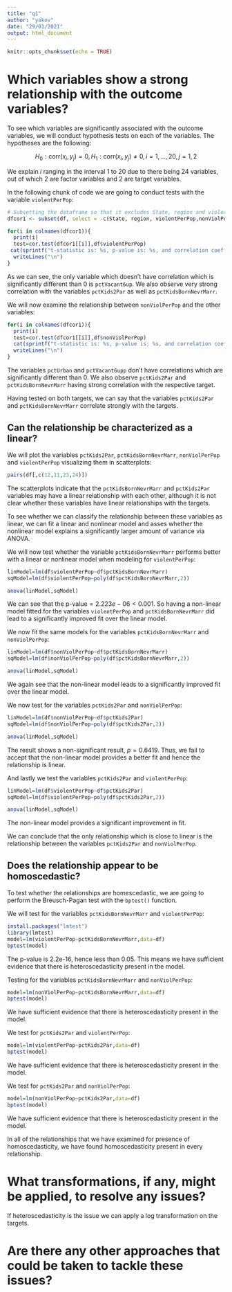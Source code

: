 ```yaml
---
title: "q1"
author: "yakov"
date: "29/01/2021"
output: html_document
---
```


```r
knitr::opts_chunk$set(echo = TRUE)
```

# Which variables show a strong relationship with the outcome variables?


To see which variables are significantly associated with the outcome variables, we will conduct hypothesis tests on each of the variables. The hypotheses are the following: 


$$H_0: \text{corr}(x_i,y_j)=0, H_1: \text{corr}(x_i,y_j)\neq 0 , i=1,...,20, j=1,2$$

We explain $i$ ranging in the interval $1$ to $20$ due to there being $24$ variables, out of which $2$ are factor variables and $2$ are target variables.

In the following chunk of code we are going to conduct tests with the variable `violentPerPop`:

```r
# Subsetting the dataframe so that it excludes State, region and violentPerPop
dfcor1 <- subset(df, select = -c(State, region, violentPerPop,nonViolPerPop))

for(i in colnames(dfcor1)){
  print(i)
  test=cor.test(dfcor1[[i]],df$violentPerPop)
 cat(sprintf("t-statistic is: %s, p-value is: %s, and correlation coefficient estimate is %s",test$statistic, test$p.value,test$estimate))
  writeLines("\n")
}

```

As we can see, the only variable which doesn't have correlation which is significantly different than $0$ is `pctVacant6up`. We also observe very strong correlation with the variables `pctKids2Par` as well as `pctKidsBornNevrMarr`.

We will now examine the relationship between `nonViolPerPop` and the other variables:

```r
for(i in colnames(dfcor1)){
  print(i)
  test=cor.test(dfcor1[[i]],df$nonViolPerPop)
  cat(sprintf("t-statistic is: %s, p-value is: %s, and correlation coefficient estimate is %s",test$statistic, test$p.value,test$estimate))
  writeLines("\n")
}
```
The variables `pctUrban` and `pctVacant6upp` don't have correlations which are significantly different than $0$. We also observe `pctKids2Par` and `pctKidsBornNevrMarr` having strong correlation with the respective target.


Having tested on both targets, we can say that the variables `pctKids2Par` and `pctKidsBornNevrMarr` correlate strongly with the targets.

## Can the relationship be characterized as a linear?

We will plot the variables `pctKids2Par`, `pctKidsBornNevrMarr`, `nonViolPerPop` and `violentPerPop` visualizing them in scatterplots:

```r
pairs(df[,c(12,11,23,24)])
```

The scatterplots indicate that the `pctKidsBornNevrMarr` and `pctKids2Par` variables may have a linear relationship with each other, although it is not clear whether these variables have linear relationships with the targets.

To see whether we can classify the relationship between these variables as linear, we can fit a linear and nonlinear model and asses whether the nonlinear model explains a significantly larger amount of variance via ANOVA.

We will now test whether the variable `pctKidsBornNevrMarr` performs better with a linear or nonlinear model when modeling for `violentPerPop`:

```r
linModel=lm(df$violentPerPop~df$pctKidsBornNevrMarr)
sqModel=lm(df$violentPerPop~poly(df$pctKidsBornNevrMarr,2))

anova(linModel,sqModel)
```

We can see that the p-value$=2.223e-06 \lt 0.001$. So having a non-linear model fitted for the variables `violentPerPop` and `pctKidsBornNevrMarr` did lead to a significantly improved fit over the linear model. 

We now fit the same models for the variables `pctKidsBornNevrMarr` and `nonViolPerPop`:

```r
linModel=lm(df$nonViolPerPop~df$pctKidsBornNevrMarr)
sqModel=lm(df$nonViolPerPop~poly(df$pctKidsBornNevrMarr,2))

anova(linModel,sqModel)
```
We again see that the non-linear model leads to a significantly improved fit over the linear model.

We now test for the variables `pctKids2Par` and `nonViolPerPop`:

```r
linModel=lm(df$nonViolPerPop~df$pctKids2Par)
sqModel=lm(df$nonViolPerPop~poly(df$pctKids2Par,2))

anova(linModel,sqModel)
```
The result shows a non-significant result, $p=0.6419$. Thus, we fail to accept that the non-linear model provides a better fit and hence the relationship is linear.

And lastly we test the variables `pctKids2Par` and `violentPerPop`:

```r
linModel=lm(df$violentPerPop~df$pctKids2Par)
sqModel=lm(df$violentPerPop~poly(df$pctKids2Par,2))

anova(linModel,sqModel)
```
The non-linear model provides a significant improvement in fit.

We can conclude that the only relationship which is close to linear is the relationship between the variables `pctKids2Par` and `nonViolPerPop`. 

## Does the relationship appear to be homoscedastic?

To test whether the  relationships are homescedastic, we are going to perform the Breusch-Pagan test with the `bptest()` function.

We will test for the variables `pctKidsBornNevrMarr` and `violentPerPop`:



```r
install.packages("lmtest")
library(lmtest)
model=lm(violentPerPop~pctKidsBornNevrMarr,data=df)
bptest(model)
```
The p-value is 2.2e-16, hence less than 0.05. This means we have sufficient evidence that there is heteroscedasticity present in the model.

Testing for the variables `pctKidsBornNevrMarr` and `nonViolPerPop`:


```r
model=lm(nonViolPerPop~pctKidsBornNevrMarr,data=df)
bptest(model)
```
We have sufficient evidence that there is heteroscedasticity present in the model.

We test for `pctKids2Par` and `violentPerPop`:

```r
model=lm(violentPerPop~pctKids2Par,data=df)
bptest(model)
```
We have sufficient evidence that there is heteroscedasticity present in the model.

We test for `pctKids2Par` and `nonViolPerPop`:

```r
model=lm(nonViolPerPop~pctKids2Par,data=df)
bptest(model)
```
We have sufficient evidence that there is heteroscedasticity present in the model.


In all of the relationships that we have examined for presence of homoscedasticity, we have found homoscedasticity present in every relationship. 


# What transformations, if any, might be applied, to resolve any issues? 

If heteroscedasticity is the issue we can apply a log transformation on the targets.


# Are there any other approaches that could be taken to tackle these issues?

